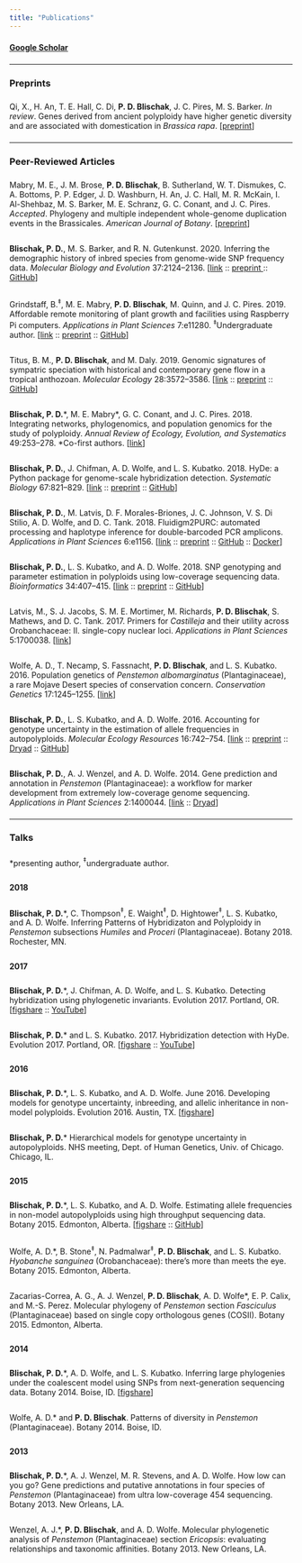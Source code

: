 ```yaml
---
title: "Publications"
---
```


<style>
p {
  padding-top: 0.5em;
  padding-bottom: 0.5em;
}
</style>

<a href="https://scholar.google.com/citations?user=G6CHdi8AAAAJ&hl=en&oi=sra" target="_blank"><strong>Google Scholar</strong></a>

----

### Preprints

Qi, X., H. An, T. E. Hall, C. Di, **P. D. Blischak**, J. C. Pires, M. S. Barker. *In review*.
Genes derived from ancient polyploidy have higher genetic diversity and are associated with domestication in *Brassica rapa*.
[<a href="https://doi.org/10.1101/842351" target="_blank">preprint</a>]

----

### Peer-Reviewed Articles

Mabry, M. E., J. M. Brose, **P. D. Blischak**, B. Sutherland, W. T. Dismukes, C. A. Bottoms,
P. P. Edger, J. D. Washburn, H. An, J. C. Hall, M. R. McKain, I. Al-Shehbaz, M. S. Barker,
M. E. Schranz, G. C. Conant, and J. C. Pires. *Accepted*. Phylogeny and multiple independent
whole-genome duplication events in the Brassicales.
*American Journal of Botany*.
[<a href="https://doi.org/10.1101/789040 " target="_blank">preprint</a>]

**Blischak, P. D.**, M. S. Barker, and R. N. Gutenkunst. 2020.
Inferring the demographic history of inbred species from genome-wide SNP frequency data. *Molecular Biology and Evolution* 37:2124--2136.
[<a href="https://doi.org/10.1093/molbev/msaa042" target="_blank">link</a> ::
<a href="https://doi.org/10.1101/2019.12.20.881474" target="_blank">preprint </a> :: 
<a href="https://github.com/pblischak/inbreeding-sfs" target="_blank">GitHub</a>]

Grindstaff, B.$^{\ddagger}$, M. E. Mabry, **P. D. Blischak**, M. Quinn, and J. C. Pires. 2019.
Affordable remote monitoring of plant growth and facilities using Raspberry Pi computers.
*Applications in Plant Sciences* 7:e11280. $^{\ddagger}$Undergraduate author.
[<a href="https://doi.org/10.1002/aps3.11280" target="_blank">link</a> ::
<a href="https://doi.org/10.1101/586776" target="_blank">preprint</a> :: 
<a href="https://github.com/BrandinGrindstaff/GMpi" target="_blank">GitHub</a>]

Titus, B. M., **P. D. Blischak**, and M. Daly. 2019. Genomic signatures
of sympatric speciation with historical and contemporary gene flow in a tropical
anthozoan. *Molecular Ecology* 28:3572--3586. 
[<a href="https://doi.org/10.1111/mec.15157" target="_blank">link</a> :: 
<a href="https://doi.org/10.1101/399360" target="_blank">preprint</a> :: 
<a href="https://github.com/pblischak/Bann_spdelim" target="_blank">GitHub</a>]

**Blischak, P. D.**\*, M. E. Mabry\*, G. C. Conant, and J. C. Pires. 2018.
Integrating networks, phylogenomics, and population genomics for the study of polyploidy.
*Annual Review of Ecology, Evolution, and Systematics* 49:253--278. \*Co-first authors.
[<a href="https://doi.org/10.1146/annurev-ecolsys-121415-032302" target="_blank">link</a>]

**Blischak, P. D.**, J. Chifman, A. D. Wolfe, and L. S. Kubatko. 2018.
HyDe: a Python package for genome-scale hybridization detection. *Systematic Biology* 67:821--829.
[<a href="https://doi.org/10.1093/sysbio/syy023" target="_blank">link</a> :: 
<a href="https://www.biorxiv.org/content/early/2018/01/22/188037" target="_blank">preprint</a> :: 
<a href="https://github.com/pblischak/HyDe" target="_blank">GitHub</a>]

**Blischak, P. D.**, M. Latvis, D. F. Morales-Briones, J. C. Johnson, V. S. Di Stilio,
A. D. Wolfe, and D. C. Tank. 2018. Fluidigm2PURC: automated processing and haplotype
inference for double-barcoded PCR amplicons. *Applications in Plant Sciences* 6:e1156.
[<a href="https://doi.org/10.1002/aps3.1156" target="_blank">link</a> ::
<a href="http://biorxiv.org/cgi/content/short/242677v1" target="_blank">preprint</a> ::
<a href="https://github.com/pblischak/fluidigm2purc" target="_blank">GitHub</a> ::
<a href="https://hub.docker.com/r/pblischak/fluidigm2purc/" target="_blank">Docker</a>]

**Blischak, P. D.**, L. S. Kubatko, and A. D. Wolfe. 2018. SNP genotyping and parameter estimation in
polyploids using low-coverage sequencing data. *Bioinformatics* 34:407--415.
[<a href="https://doi.org/10.1093/bioinformatics/btx587" target="_blank">link</a> ::
<a href="https://www.biorxiv.org/content/early/2017/07/24/120261" target="_blank">preprint</a> ::
<a href="https://github.com/pblischak/polyploid-genotyping" target="_blank">GitHub</a>]

Latvis, M., S. J. Jacobs, S. M. E. Mortimer, M. Richards, **P. D. Blischak**, S. Mathews,
and D. C. Tank. 2017. Primers for *Castilleja* and their utility across Orobanchaceae: II.
single-copy nuclear loci. *Applications in Plant Sciences* 5:1700038.
[<a href="http://www.bioone.org/doi/full/10.3732/apps.1700038" target="_blank">link</a>]

Wolfe, A. D., T. Necamp, S. Fassnacht, **P. D. Blischak**, and L. S. Kubatko. 2016.
Population genetics of *Penstemon albomarginatus* (Plantaginaceae), a rare Mojave Desert
species of conservation concern. *Conservation Genetics* 17:1245--1255.
[<a href="http://link.springer.com/article/10.1007/s10592-016-0857-y" target="_blank">link</a>]

**Blischak, P. D.**, L. S. Kubatko, and A. D. Wolfe. 2016.
Accounting for genotype uncertainty in the estimation of allele frequencies in autopolyploids.
*Molecular Ecology Resources* 16:742--754. [<a href="http://onlinelibrary.wiley.com/doi/10.1111/1755-0998.12493/abstract" target="_blank">link</a> :: <a href="http://biorxiv.org/content/early/2015/09/23/021907" target="_blank">preprint</a> :: <a href="http://dx.doi.org/10.5061/dryad.t297p" target="_blank">Dryad</a> ::
<a href="https://github.com/pblischak/polyfreqs-ms-data" target="_blank">GitHub</a>]

**Blischak, P. D.**, A. J. Wenzel, and A. D. Wolfe. 2014.
Gene prediction and annotation in *Penstemon* (Plantaginaceae): a workflow for marker development from extremely low-coverage genome sequencing.
*Applications in Plant Sciences* 2:1400044. [<a href="http://www.bioone.org/doi/abs/10.3732/apps.1400044" target="_blank">link</a> ::
<a href="http://doi.org/10.5061/dryad.f6s22" target="_blank">Dryad</a>]

----

### Talks

\*presenting author, $^{\ddagger}$undergraduate author.

#### 2018

**Blischak, P. D.**\*, C. Thompson$^{\ddagger}$, E. Waight$^{\ddagger}$, 
D. Hightower$^{\ddagger}$, L. S. Kubatko, and A. D. Wolfe. Inferring Patterns 
of Hybridizaton and Polyploidy in *Penstemon* subsections *Humiles* and *Proceri* 
(Plantaginaceae). Botany 2018. Rochester, MN.

#### 2017

**Blischak, P. D.**\*, J. Chifman, A. D. Wolfe, and L. S. Kubatko. Detecting hybridization using phylogenetic invariants. Evolution 2017. Portland, OR. [<a href="https://doi.org/10.6084/m9.figshare.5151724.v2" target="_blank">figshare</a> :: <a href="https://www.youtube.com/watch?v=57wv4sg3cSU" target="_blank">YouTube</a>]

**Blischak, P. D.**\* and L. S. Kubatko. 2017. Hybridization detection with HyDe. Evolution 2017. Portland, OR. [<a href="https://doi.org/10.6084/m9.figshare.5144215.v1" target="_blank">figshare</a> :: <a href="https://www.youtube.com/watch?v=c6MAGa6C0U8" target="_blank">YouTube</a>]

#### 2016

**Blischak, P. D.**\*, L. S. Kubatko, and A. D. Wolfe. June 2016. Developing models for genotype uncertainty, inbreeding, and allelic inheritance in non-model polyploids. Evolution 2016. Austin, TX. [<a href="https://dx.doi.org/10.6084/m9.figshare.3436619.v1" target="_blank">figshare</a>]

**Blischak, P. D.**\* Hierarchical models for genotype uncertainty in autopolyploids. NHS meeting, Dept. of Human Genetics, Univ. of Chicago. Chicago, IL.


#### 2015

**Blischak, P. D.**\*, L. S. Kubatko, and A. D. Wolfe.
Estimating allele frequencies in non-model autopolyploids using high throughput sequencing data.
Botany 2015. Edmonton, Alberta.
[<a href="http://dx.doi.org/10.6084/m9.figshare.1495514" target="_blank">figshare</a> ::
<a href="https://github.com/pblischak/botany2015" target="_blank">GitHub</a>]

Wolfe, A. D.\*, B. Stone$^{\ddagger}$, N. Padmalwar$^{\ddagger}$, **P. D. Blischak**, and L. S. Kubatko.
*Hyobanche sanguinea* (Orobanchaceae): there's more than meets the eye.
Botany 2015. Edmonton, Alberta.

Zacarias-Correa, A. G., A. J. Wenzel, **P. D. Blischak**, A. D. Wolfe\*, E. P. Calix, and M.-S. Perez.
Molecular phylogeny of *Penstemon* section *Fasciculus* (Plantaginaceae) based on single copy orthologous genes (COSII).
Botany 2015. Edmonton, Alberta.

#### 2014

**Blischak, P. D.**\*, A. D. Wolfe, and L. S. Kubatko.
Inferring large phylogenies under the coalescent model using SNPs from next-generation sequencing data.
Botany 2014. Boise, ID.
[<a href="http://dx.doi.org/10.6084/m9.figshare.1436072" target="_blank">figshare</a>]

Wolfe, A. D.\* and **P. D. Blischak**.
Patterns of diversity in *Penstemon* (Plantaginaceae).
Botany 2014. Boise, ID.

#### 2013

**Blischak, P. D.**\*, A. J. Wenzel, M. R. Stevens, and A. D. Wolfe.
How low can you go?
Gene predictions and putative annotations in four species of *Penstemon* (Plantaginaceae) 
from ultra low-coverage 454 sequencing.
Botany 2013. New Orleans, LA.

Wenzel, A. J.\*, **P. D. Blischak**, and A. D. Wolfe.
Molecular phylogenetic analysis of *Penstemon* (Plantaginaceae) section *Ericopsis*: 
evaluating relationships and taxonomic affinities.
Botany 2013. New Orleans, LA.
